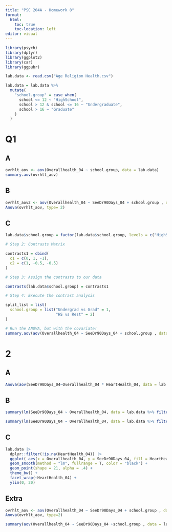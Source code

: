 ```yaml
---
title: "PSC 204A - Homework 8"
format: 
  html:
    toc: true
    toc-location: left
editor: visual
---
```



```r
library(psych)
library(dplyr)
library(ggplot2)
library(car)
library(ggpubr)
```

```r
lab.data <- read.csv("Age Religion Health.csv")
```

```r
lab.data = lab.data %>%
  mutate(
    "school.group" = case_when(
      school <= 12 ~ "HighSchool",
      school > 12 & school <= 16 ~ "Undergraduate",
      school > 16 ~ "Graduate"
    )
  )
```

# Q1

## A

```r
ovrhlt_aov <- aov(Overallhealth_04 ~ school.group, data = lab.data)
summary.aov(ovrhlt_aov)
```

## B
```r
ovrhlt_aov2 <- aov(Overallhealth_04 ~ SeeDr90Days_04 + school.group , data = lab.data)
Anova(ovrhlt_aov, type= 2)
```

## C

```r

lab.data$school.group = factor(lab.data$school.group, levels = c("HighSchool", "Undergraduate", "Graduate"))

# Step 2: Contrasts Matrix

contrasts1 = cbind(
  c1 = c(0, 1, -1),
  c2 = c(1, -0.5, -0.5)
)

# Step 3: Assign the contrasts to our data

contrasts(lab.data$school.group) = contrasts1

# Step 4: Execute the contrast analysis

split_list = list(
  school.group = list("Undergrad vs Grad" = 1,
                      "HS vs Rest" = 2)
)

# Run the ANOVA, but with the covariate!
summary.aov(aov(Overallhealth_04 ~ SeeDr90Days_04 + school.group , data = lab.data), split = split_list)

```
# 2

## A

```r
Anova(aov(SeeDr90Days_04~Overallhealth_04 * HeartHealth_04, data = lab.data), type = 2) 
```
## B

```r
summary(lm(SeeDr90Days_04 ~ Overallhealth_04, data = lab.data %>% filter(HeartHealth_04 == "Good")))

summary(lm(SeeDr90Days_04 ~ Overallhealth_04, data = lab.data %>% filter(HeartHealth_04 == "Poor")))
```

## C

```r
lab.data |> 
  dplyr::filter(!is.na(HeartHealth_04)) |> 
  ggplot( aes(x = Overallhealth_04, y = SeeDr90Days_04, fill = HeartHealth_04)) +
  geom_smooth(method = "lm", fullrange = T, color = "black") + 
  geom_point(shape = 21, alpha = .4) + 
  theme_bw() + 
  facet_wrap(~HeartHealth_04) +
  ylim(0, 20)
```

## Extra

```r
ovrhlt_aov <- aov(Overallhealth_04 ~ SeeDr90Days_04 + school.group , data = lab.data)
Anova(ovrhlt_aov, type=2)
```

```r
summary(aov(Overallhealth_04 ~ SeeDr90Days_04 +school.group , data = lab.data))
```

